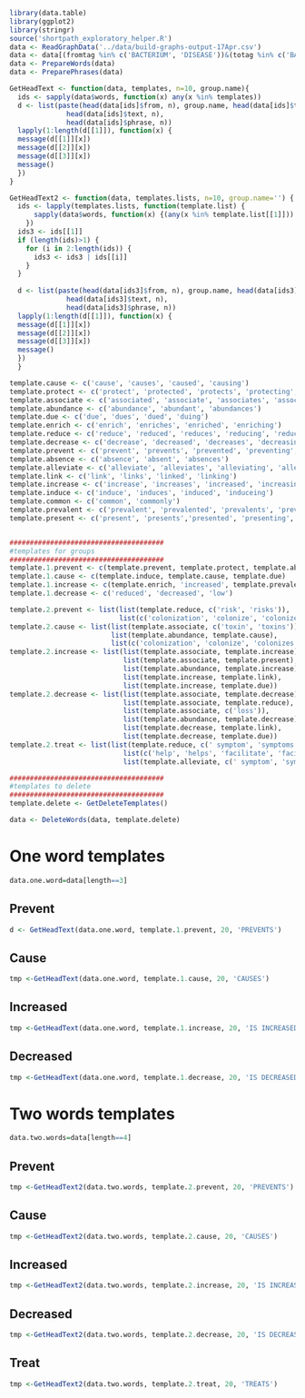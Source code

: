 ```r
library(data.table)
library(ggplot2)
library(stringr)
source('shortpath_exploratory_helper.R')
data <- ReadGraphData('../data/build-graphs-output-17Apr.csv')
data <- data[(fromtag %in% c('BACTERIUM', 'DISEASE'))&(totag %in% c('BACTERIUM', 'DISEASE'))]
data <- PrepareWords(data)
data <- PreparePhrases(data)
```

```r
GetHeadText <- function(data, templates, n=10, group.name){
  ids <- sapply(data$words, function(x) any(x %in% templates))
  d <- list(paste(head(data[ids]$from, n), group.name, head(data[ids]$to, n)),
              head(data[ids]$text, n),  
              head(data[ids]$phrase, n))
  lapply(1:length(d[[1]]), function(x) {
  message(d[[1]][x])
  message(d[[2]][x])
  message(d[[3]][x])
  message()
  })
}

GetHeadText2 <- function(data, templates.lists, n=10, group.name='') {
  ids <- lapply(templates.lists, function(template.list) {
      sapply(data$words, function(x) {(any(x %in% template.list[[1]])) & (any(x %in% template.list[[2]]))})
    })
  ids3 <- ids[[1]]
  if (length(ids)>1) {
    for (i in 2:length(ids)) {
      ids3 <- ids3 | ids[[i]]
    }
  }
  
  d <- list(paste(head(data[ids3]$from, n), group.name, head(data[ids3]$to, n)),
              head(data[ids3]$text, n),  
              head(data[ids3]$phrase, n))
  lapply(1:length(d[[1]]), function(x) {
  message(d[[1]][x])
  message(d[[2]][x])
  message(d[[3]][x])
  message()
  })
  }

template.cause <- c('cause', 'causes', 'caused', 'causing')
template.protect <- c('protect', 'protected', 'protects', 'protecting', 'protecter')
template.associate <- c('associated', 'associate', 'associates', 'associating', 'association', 'associations')
template.abundance <- c('abundance', 'abundant', 'abundances')
template.due <- c('due', 'dues', 'dued', 'duing')
template.enrich <- c('enrich', 'enriches', 'enriched', 'enriching')
template.reduce <- c('reduce', 'reduced', 'reduces', 'reducing', 'reducer')
template.decrease <- c('decrease', 'decreased', 'decreases', 'decreasing')
template.prevent <- c('prevent', 'prevents', 'prevented', 'preventing', 'pervention')
template.absence <- c('absence', 'absent', 'absences')
template.alleviate <- c('alleviate', 'alleviates', 'alleviating', 'alleviation', 'alleviated', 'alleviations')
template.link <- c('link', 'links', 'linked', 'linking')
template.increase <- c('increase', 'increases', 'increased', 'increasing')
template.induce <- c('induce', 'induces', 'induced', 'induceing')
template.common <- c('common', 'commonly')
template.prevalent <- c('prevalent', 'prevalented', 'prevalents', 'prevalenting')
template.present <- c('present', 'presents','presented', 'presenting', 'presence')


######################################
#templates for groups
######################################
template.1.prevent <- c(template.prevent, template.protect, template.absence)
template.1.cause <- c(template.induce, template.cause, template.due)
template.1.increase <- c(template.enrich, 'increased', template.prevalent, template.common, 'high')
template.1.decrease <- c('reduced', 'decreased', 'low')

template.2.prevent <- list(list(template.reduce, c('risk', 'risks')), 
                           list(c('colonization', 'colonize', 'colonizes'), template.prevent))
template.2.cause <- list(list(template.associate, c('toxin', 'toxins')), 
                         list(template.abundance, template.cause),
                         list(c('colonization', 'colonize', 'colonizes'), template.link))
template.2.increase <- list(list(template.associate, template.increase), 
                            list(template.associate, template.present), 
                            list(template.abundance, template.increase), 
                            list(template.increase, template.link), 
                            list(template.increase, template.due))
template.2.decrease <- list(list(template.associate, template.decrease), 
                            list(template.associate, template.reduce), 
                            list(template.associate, c('loss')), 
                            list(template.abundance, template.decrease), 
                            list(template.decrease, template.link), 
                            list(template.decrease, template.due))
template.2.treat <- list(list(template.reduce, c(' symptom', 'symptoms')), 
                            list(c('help', 'helps', 'facilitate', 'facilitates'), template.alleviate), 
                            list(template.alleviate, c(' symptom', 'symptoms')))

######################################
#templates to delete
######################################
template.delete <- GetDeleteTemplates()
```

```r
data <- DeleteWords(data, template.delete)
```

# One word templates
```r
data.one.word=data[length==3]
```
## Prevent
```r
d <- GetHeadText(data.one.word, template.1.prevent, 20, 'PREVENTS')
```
## Cause
```r
tmp <-GetHeadText(data.one.word, template.1.cause, 20, 'CAUSES')
```
## Increased
```r
tmp <-GetHeadText(data.one.word, template.1.increase, 20, 'IS INCREASED WITH')
```
## Decreased
```r
tmp <-GetHeadText(data.one.word, template.1.decrease, 20, 'IS DECREASED WHEN')
```

# Two words templates
```r
data.two.words=data[length==4]
```
## Prevent
```r
tmp <-GetHeadText2(data.two.words, template.2.prevent, 20, 'PREVENTS')
```
## Cause
```r
tmp <-GetHeadText2(data.two.words, template.2.cause, 20, 'CAUSES')
```
## Increased
```r
tmp <-GetHeadText2(data.two.words, template.2.increase, 20, 'IS INCREASED WHEN')
```
## Decreased
```r
tmp <-GetHeadText2(data.two.words, template.2.decrease, 20, 'IS DECREASED WHEN')
```
## Treat
```r
tmp <-GetHeadText2(data.two.words, template.2.treat, 20, 'TREATS')
```

